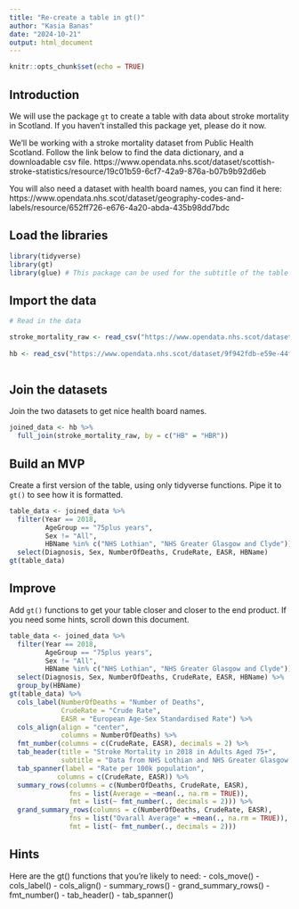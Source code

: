 ```yaml
---
title: "Re-create a table in gt()"
author: "Kasia Banas"
date: "2024-10-21"
output: html_document
---
```


```r
knitr::opts_chunk$set(echo = TRUE)
```

## Introduction

We will use the package `gt` to create a table with data about stroke mortality in Scotland. If you haven't installed this package yet, please do it now.

We'll be working with a stroke mortality dataset from Public Health Scotland. Follow the link below to find the data dictionary, and a downloadable csv file. https://www.opendata.nhs.scot/dataset/scottish-stroke-statistics/resource/19c01b59-6cf7-42a9-876a-b07b9b92d6eb

You will also need a dataset with health board names, you can find it here: https://www.opendata.nhs.scot/dataset/geography-codes-and-labels/resource/652ff726-e676-4a20-abda-435b98dd7bdc

## Load the libraries
```r
library(tidyverse)  
library(gt) 
library(glue) # This package can be used for the subtitle of the table
```

## Import the data
```r
# Read in the data

stroke_mortality_raw <- read_csv("https://www.opendata.nhs.scot/dataset/f5dcf382-e6ca-49f6-b807-4f9cc29555bc/resource/19c01b59-6cf7-42a9-876a-b07b9b92d6eb/download/stroke_mortalitybyhbr.csv")
 
hb <- read_csv("https://www.opendata.nhs.scot/dataset/9f942fdb-e59e-44f5-b534-d6e17229cc7b/resource/652ff726-e676-4a20-abda-435b98dd7bdc/download/hb14_hb19.csv")
 
```

## Join the datasets
Join the two datasets to get nice health board names.

```r
joined_data <- hb %>% 
  full_join(stroke_mortality_raw, by = c("HB" = "HBR"))
```


## Build an MVP
Create a first version of the table, using only tidyverse functions. Pipe it to `gt()` to see how it is formatted.

```r
table_data <- joined_data %>% 
  filter(Year == 2018,
         AgeGroup == "75plus years",
         Sex != "All",
         HBName %in% c("NHS Lothian", "NHS Greater Glasgow and Clyde")) %>% 
  select(Diagnosis, Sex, NumberOfDeaths, CrudeRate, EASR, HBName)
gt(table_data)
```


## Improve
Add `gt()` functions to get your table closer and closer to the end product. 
If you need some hints, scroll down this document. 

```r
table_data <- joined_data %>% 
  filter(Year == 2018,
         AgeGroup == "75plus years",
         Sex != "All",
         HBName %in% c("NHS Lothian", "NHS Greater Glasgow and Clyde")) %>% 
  select(Diagnosis, Sex, NumberOfDeaths, CrudeRate, EASR, HBName) %>% 
  group_by(HBName)
gt(table_data) %>% 
  cols_label(NumberOfDeaths = "Number of Deaths", 
             CrudeRate = "Crude Rate",
             EASR = "European Age-Sex Standardised Rate") %>% 
  cols_align(align = "center", 
             columns = NumberOfDeaths) %>% 
  fmt_number(columns = c(CrudeRate, EASR), decimals = 2) %>% 
  tab_header(title = "Stroke Mortality in 2018 in Adults Aged 75+",
             subtitle = "Data from NHS Lothian and NHS Greater Glasgow and Clyde") %>%
  tab_spanner(label = "Rate per 100k population",
            columns = c(CrudeRate, EASR)) %>% 
  summary_rows(columns = c(NumberOfDeaths, CrudeRate, EASR), 
               fns = list(Average = ~mean(., na.rm = TRUE)),
               fmt = list(~ fmt_number(., decimals = 2))) %>% 
  grand_summary_rows(columns = c(NumberOfDeaths, CrudeRate, EASR), 
               fns = list("Ovarall Average" = ~mean(., na.rm = TRUE)),
               fmt = list(~ fmt_number(., decimals = 2)))
```



















## Hints

Here are the gt() functions that you're likely to need:
- cols_move()
- cols_label()
- cols_align()
- summary_rows()
- grand_summary_rows()
- fmt_number()
- tab_header()
- tab_spanner()





